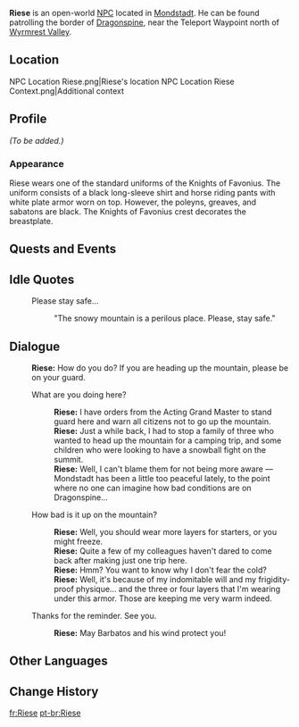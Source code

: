 {{Meta
<!-- REMOVE THIS TEMPLATE AFTER ADDING MISSING INFO -->
|missing_NPC_profile  = yes
}}
{{Character Infobox
|type             = Open-World NPC
|image            = NPC Riese.png
|region           = Mondstadt
|location         = Mondstadt
|affiliation      = Knights of Favonius
|title            = Knight of Favonius
}}
'''Riese''' is an open-world [[NPC]] located in [[Mondstadt]]. He can be found patrolling the border of [[Dragonspine]], near the Teleport Waypoint north of [[Wyrmrest Valley]].

==Location==
<gallery>
NPC Location Riese.png|Riese's location
NPC Location Riese Context.png|Additional context
</gallery>

==Profile==
<!-- detailed story/lore information goes here -->
''(To be added.)''

===Appearance===
Riese wears one of the standard uniforms of the Knights of Favonius. The uniform consists of a black long-sleeve shirt and horse riding pants with white plate armor worn on top. However, the poleyns, greaves, and sabatons are black. The Knights of Favonius crest decorates the breastplate.

==Quests and Events==
{{Quests and Events}}

==Idle Quotes==
{{Dialogue Start}}
: {{DIcon|Idle}} Please stay safe...
:: {{A|VO Riese 01.ogg}} "The snowy mountain is a perilous place. Please, stay safe."
{{Dialogue End}}

==Dialogue==
{{Dialogue Start}}
:'''Riese:''' How do you do? If you are heading up the mountain, please be on your guard.
:{{DIcon}} What are you doing here?
::'''Riese:''' I have orders from the Acting Grand Master to stand guard here and warn all citizens not to go up the mountain.
::'''Riese:''' Just a while back, I had to stop a family of three who wanted to head up the mountain for a camping trip, and some children who were looking to have a snowball fight on the summit.
::'''Riese:''' Well, I can't blame them for not being more aware &mdash; Mondstadt has been a little too peaceful lately, to the point where no one can imagine how bad conditions are on Dragonspine...
:{{DIcon}} How bad is it up on the mountain?
::'''Riese:''' Well, you should wear more layers for starters, or you might freeze.
::'''Riese:''' Quite a few of my colleagues haven't dared to come back after making just one trip here.
::'''Riese:''' Hmm? You want to know why I don't fear the cold?
::'''Riese:''' Well, it's because of my indomitable will and my frigidity-proof physique... and the three or four layers that I'm wearing under this armor. Those are keeping me very warm indeed.
:{{DIcon}} Thanks for the reminder. See you.
::'''Riese:''' May Barbatos and his wind protect you!
{{Dialogue End}}

==Other Languages==
{{Other Languages
|default_hidden = 1
|en      = Riese
|zhs     = 里瑟
|zhs_rm  = Lǐsè
|zht     = 里瑟
|zht_rm  = Lǐsè
|ja      = リーセ
|ja_rm   = Riise
|ko      = 리제
|es      = Riese
|fr      = Riese
|ru      = Ризе
|th      = Riese
|vi      = Riese
|de      = Riese
|id      = Riese
|pt      = Riese
|tr      = Riese
|it      = Riese
}}

==Change History==
{{Change History|1.2}}

[[fr:Riese]]
[[pt-br:Riese]]